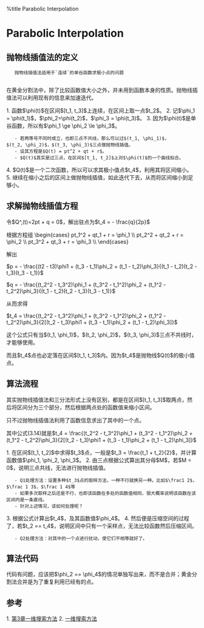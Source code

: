 %title Parabolic Interpolation
= Parabolic Interpolation =

== 抛物线插值法的定义 ==
    抛物线插值法适用于`连续`的单谷函数求极小点的问题
	
在黄金分割法中，除了比较函数值大小之外，并未用到函数本身的性质。抛物线插值法可以利用现有的信息来加速迭代。


1. 函数$\phi(t)$在区间$[t_1, t_3]$上连续，在区间上取一点$t_2$。
2. 记$\phi_1 = \phi(t_1)$，$\phi_2=\phi(t_2)$，$\phi_3 = \phi(t_3)$。
3. 因为$\phi(t)$是单谷函数，所以有$\phi_1 \ge \phi_2 \le \phi_3$。
	- 若两等号不同时成立，也即三点不共线，那么可以过$(t_1, \phi_1)$，$(t_2, \phi_2)$，$(t_3, \phi_3)$三点做抛物线插值。
	- 设其方程是$Q(t) = pt^2 + qt + r$。
	- $Q(t)$其实是过三点，在区间$[t_1, t_2]$上对$\phi(t)$的一个曲线拟合。
4. $Q(t)$是一个二次函数，所以可以求其极小值点$t_4$，利用其将区间缩小。
5. 继续在缩小之后的区间上做抛物线插值，如此迭代下去，从而将区间缩小到足够小。


== 求解抛物线插值方程 ==

令$Q^,(t)=2pt + q = 0$，解出驻点为$t_4 = - \frac{q}{2p}$

根据方程组
\begin{cases}
pt_1^2 + qt_1 + r = \phi_1 \\
pt_2^2 + qt_2 + r = \phi_2 \\
pt_3^2 + qt_3 + r = \phi_3 \\
\end{cases}

解出

$p = - \frac{(t2 - t3)\phi1 + (t_3 - t_1)\phi_2 + (t_1 - t_2)\phi_3}{(t_1 - t_2)(t_2 - t_3)(t_3 - t_1)}$

$q = - \frac{(t_2^2 - t_3^2)\phi_1 + (t_3^2 - t_1^2)\phi_2 + (t_1^2 - t_2^2)\phi_3}{(t_1 - t_2)(t_2 - t_3)(t_3 - t_1)}$
	
从而求得

$t_4 = \frac{(t_2^2 - t_3^2)\phi_1 + (t_3^2 - t_1^2)\phi_2 + (t_1^2 - t_2^2)\phi_3}{2[(t_2 - t_3)\phi1 + (t_3 - t_1)\phi_2 + (t_1 - t_2)\phi_3]}$

这个公式只有当$(t_1, \phi_1)$，$(t_2, \phi_2)$，$(t_3, \phi_3)$三点不共线时，才能够使用。

而且$t_4$点也必定落在区间$[t_1, t_3]$内。因为$t_4$是抛物线$Q(t)$的极小值点。


== 算法流程 ==

其实抛物线插值法和三分法形式上没有区别，都是在区间$[t_1, t_3]$取两点，然后将区间分为三个部分，然后根据两点处的函数值来缩小区间。

只不过抛物线插值法利用了函数信息求出了其中的一个点。

[[local:./resources/抛物线插值法流程图.png|{{local:./resources/抛物线插值法流程图.png|函数图像|style="width:600px; height:600px;"}}]]

其中公式(3.14)就是$t_4 = \frac{(t_2^2 - t_3^2)\phi_1 + (t_3^2 - t_1^2)\phi_2 + (t_1^2 - t_2^2)\phi_3}{2[(t_2 - t_3)\phi1 + (t_3 - t_1)\phi_2 + (t_1 - t_2)\phi_3]}$

1. 在区间$[t_1, t_2]$中求得$t_3$点，一般是$t_3 = \frac{t_1 + t_2}{2}$，并计算函数值$\phi_1, \phi_2, \phi_3$。
2. 由三点根据公式算出其分母$M$，若$M = 0$，说明三点共线，无法进行抛物线插值。
	- Q1处理方法：设置多种$t_3$点的取样方法，一种不行就换另一种。比如$\frac1 2$，$\frac 1 3$，$\frac 1 4$等
	- 如果多次取样之后还是不行，也即该函数在多处的函数值相同，很大概率说明该函数在该区间内是一条直线。
	- 针对上述情况，该如何处理呢？
3. 根据公式计算出$t_4$，及其函数值$\phi_4$。
4. 然后便是压缩空间的过程了，若$t_2 == t_4$，说明区间中只有一个采样点，无法比较函数然后压缩区间。
	- Q2处理方法：对其中的一个点进行扰动，使它们不相等就好了。



== 算法代码==
代码有问题，应该把$\phi_2 == \phi_4$的情况单独写出来，而不是合并；黄金分割法合并是为了重复利用已经有的点。
{{{cpp
#include <stdio.h>
#include <math.h>
#include <iostream>
using namespace std;

int dcmp(double x, double y, double eps)
{
	if(fabs(x - y) < eps)
		return 1;
	else
		return -1;
}
//求分子
double numerator(double (*f)(double), double t1, double t2, double t3, double f1, double f2, double f3)
{
	double res = (t2 * t2 - t3 * t3) * f1 + (t3 * t3 - t1 * t1) * f2 + (t1 * t1 - t2 * t2) * f3;
	return res;
}

//求分母
double denominator(double (*f)(double), double t1, double t2, double t3, double f1, double f2, double f3)
{
	double res = (t2 - t3) * f1 + (t3 - t1) * f2 + (t1 - t2) * f3;
	res *= 2;
	return res;
}
//缩减区间，并更新相应点的函数值
void reduce1(double (*f)(double), double& l, double& t2, double& t4, double& r, double& f1, double& f2, double& f4, double& f3)
{
	if(f2 < f4)
	{
		r = t4;
		f3 = f4;
	}
	else
	{
		l = t2;
		t2 = t4;
		f1 = f2;
		f2 = f4;
	}
}
void reduce2(double (*f)(double), double& l, double& t4, double& t2, double& r, double& f1, double& f4, double& f2, double& f3)
{
	if(f4 < f2)
	{
		r = t2;
		t2 = t4;
		f3 = f2;
		f2 = f4;
	}
	else
	{
		l = t4;
		f1 = f4;
	}
}
double parabolic_interpolation(double (*f)(double), double l, double r, double eps)
{
	//有点问题是，不同地方用到的eps到底是该一样，还是不同呢，这个没有仔细思考
	double t2, t4;
	t2 = (r + l) / 2;
	double f1, f2, f3, f4;
	f1 = f(l);
	f2 = f(t2);
	f3 = f(r);
	while(dcmp(l, r, eps) != 1)
	{
		double deno = denominator(f, l, t2, r, f1, f2, f3);
		if(dcmp(deno, 0, 1e-15) == 1)
		{
			printf("%.15f error\n", deno);
			break;
		}
		t4 = numerator(f, l, t2, r, f1, f2, f3) / deno;
		f4 = f(t4);
		if(t2 < t4)
		{
			reduce1(f, l, t2, t4, r, f1, f2, f4, f3);
		}
		else
		{
			//t2 == t4, 进行扰动
			if(dcmp(t2, t4, eps) == 1)
			{
				//这种扰动是随便想的，应该有更加好的扰动方法
				t2 += (r - t2) / 2;
				f2 = f(t2);
			}
			reduce2(f, l, t4, t2, r, f1, f4, f2, f3);
		}
	}
	return (l + r) / 2;
}
// test function 1
double f(double x)
{
	return x * x * x * 3 - 4 * x + 2;
}
// test function 2
double f2(double x)
{
	return x * x * x * x * x * x - 11 * x * x * x + 17 * x * x - 7 * x + 1;
}
int main()
{
	/* double x = parabolic_interpolation(f, 0, 2, 1e-10); */
	/* printf("%.10f %.10f\n", x, f(x)); */
	double x = parabolic_interpolation(f2, 0, 1, 1e-5);
	printf("%.10f %.10f\n", x, f2(x));
	return 0;
}
}}}
== 参考 ==
1. [[https://wenku.baidu.com/view/071f8a807c1cfad6185fa768.html|第3章一维搜索方法]]
2. [[https://wenku.baidu.com/view/329be90ecaaedd3383c4d38f.html|一维搜索方法]]

	

